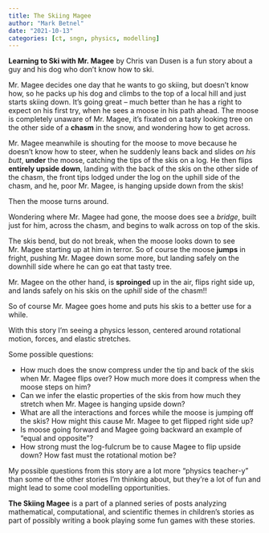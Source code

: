 ```yaml
---
title: The Skiing Magee
author: "Mark Betnel"
date: "2021-10-13"
categories: [ct, sngn, physics, modelling]
---
```



**Learning to Ski with Mr. Magee** by Chris van Dusen is a fun story about a guy and his dog who don't know how to ski.

Mr. Magee decides one day that he wants to go skiing, but doesn't know how, so he packs up his dog and climbs to the top of a local hill and just starts skiing down.  It's going great -- much better than he has a right to expect on his first try, when he sees a moose in his path ahead.  The moose is completely unaware of Mr. Magee, it's fixated on a tasty looking tree on the other side of a **chasm** in the snow, and wondering how to get across.

Mr. Magee meanwhile is shouting for the moose to move because he doesn't know how to steer, when he suddenly leans back and slides *on his butt*, **under** the moose, catching the tips of the skis on a log.  He then flips **entirely upside down**, landing with the back of the skis on the other side of the chasm, the front tips lodged under the log on the uphill side of the chasm, and he, poor Mr. Magee, is hanging upside down from the skis!

Then the moose turns around.

Wondering where Mr. Magee had gone, the moose does see a *bridge*, built just for him, across the chasm, and begins to walk across on top of the skis.

The skis bend, but do not break, when the moose looks down to see Mr. Magee starting up at him in terror.  So of course the moose **jumps** in fright, pushing Mr. Magee down some more, but landing safely on the downhill side where he can go eat that tasty tree. 

Mr. Magee on the other hand, is **sproinged** up in the air, flips right side up, and lands safely on his skis on the *uphill* side of the chasm!!

So of course Mr. Magee goes home and puts his skis to a better use for a while.

With this story I'm seeing a physics lesson, centered around rotational motion, forces, and elastic stretches.

Some possible questions:

* How much does the snow compress under the tip and back of the skis when Mr. Magee flips over?  How much more does it compress when the moose steps on him?
* Can we infer the elastic properties of the skis from how much they stretch when Mr. Magee is hanging upside down?
* What are all the interactions and forces while the moose is jumping off the skis?  How might this cause Mr. Magee to get flipped right side up?
* Is moose going forward and Magee going backward an example of "equal and opposite"?
* How strong must the log-fulcrum be to cause Magee to flip upside down? How fast must the rotational motion be?


My possible questions from this story are a lot more "physics teacher-y" than some of the other stories I'm thinking about, but they're a lot of fun and might lead to some cool modelling opportunities.



**The Skiing Magee** is a part of a planned series of posts analyzing mathematical, computational, and scientific themes in children's stories as part of possibly writing a book playing some fun games with these stories.  

